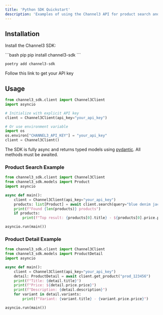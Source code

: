 ```yaml
---
title: 'Python SDK Quickstart'
description: 'Examples of using the Channel3 API for product search and retrieval'
---
```


## Installation

Install the Channel3 SDK:

<CodeGroup>
```bash pip
pip install channel3-sdk
```

```bash poetry
poetry add channel3-sdk
```
</CodeGroup>

<Card title = "Get your API key" icon="key" href="https://trychannel3.com/dashboard/api">
Follow this link to get your API key
</Card>

## Usage

```python
from channel3_sdk.client import Channel3Client
import asyncio

# Initialize with explicit API key
client = Channel3Client(api_key="your_api_key")

# Or use environment variable
import os
os.environ["CHANNEL3_API_KEY"] = "your_api_key"
client = Channel3Client()
```

The SDK is fully async and returns typed models using [pydantic](https://docs.pydantic.dev/). All methods must be awaited.

### Product Search Example

```python
from channel3_sdk.client import Channel3Client
from channel3_sdk.models import Product
import asyncio

async def main():
    client = Channel3Client(api_key="your_api_key")
    products: list[Product] = await client.search(query="blue denim jacket")
    print(f"Found {len(products)} products")
    if products:
        print(f"Top result: {products[0].title} - ${products[0].price.price}")

asyncio.run(main())
```

### Product Detail Example

```python
from channel3_sdk.client import Channel3Client
from channel3_sdk.models import ProductDetail
import asyncio

async def main():
    client = Channel3Client(api_key="your_api_key")
    detail: ProductDetail = await client.get_product("prod_123456")
    print(f"Title: {detail.title}")
    print(f"Price: ${detail.price.price}")
    print(f"Description: {detail.description}")
    for variant in detail.variants:
        print(f"Variant: {variant.title} - {variant.price.price}")

asyncio.run(main())
```